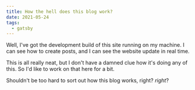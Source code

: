```yaml
---
title: How the hell does this blog work?
date: 2021-05-24
tags:
  - gatsby
---
```


Well, I've got the development build of this site running on my machine. I can see how to create posts, and I can see the website update in real time.

This is all really neat, but I don't have a damned clue how it's doing any of this. So I'd like to work on that here for a bit.

Shouldn't be too hard to sort out how this blog works, right? _right_?

